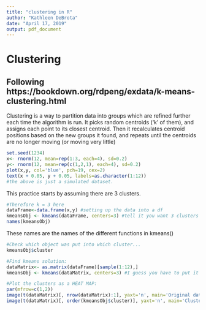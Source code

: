 ```yaml
---
title: "clustering in R"
author: "Kathleen DeBrota"
date: "April 17, 2019"
output: pdf_document
---
```


# Clustering 
## Following https://bookdown.org/rdpeng/exdata/k-means-clustering.html

Clustering is a way to partition data into groups which are refined further each time the algorithm is run. It picks random centroids ('k' of them), and assigns each point to its closest centroid. Then it recalculates centroid positions based on the new groups it found, and repeats until the centroids are no longer moving (or moving very little)

```r
set.seed(1234)
x<- rnorm(12, mean=rep(1:3, each=4), sd=0.2)
y<- rnorm(12, mean=rep(c(1,2,1), each=4), sd=0.2)
plot(x,y, col='blue', pch=19, cex=2)
text(x + 0.05, y + 0.05, labels=as.character(1:12))
#the above is just a simulated dataset. 

```
This practice starts by assuming there are 3 clusters. 
```r
#Therefore k = 3 here
dataFrame<-data.frame(x,y) #setting up the data into a df
kmeansObj <- kmeans(dataFrame, centers=3) #tell it you want 3 clusters
names(kmeansObj)
```
These names are the names of the different functions in kmeans()
```r
#Check which object was put into which cluster...
kmeansObj$cluster

#Find kmeans solution:
dataMatrix<- as.matrix(dataFrame)[sample(1:12),]
kmeansObj <- kmeans(dataMatrix, centers=3) #I guess you have to put it into a matrix first

#Plot the clusters as a HEAT MAP:
par(mfrow=c(1,2))
image(t(dataMatrix)[, nrow(dataMatrix):1], yaxt='n', main='Original data')
image(t(dataMatrix)[, order(kmeansObj$cluster)], yaxt='n', main='Clustered data')
```



